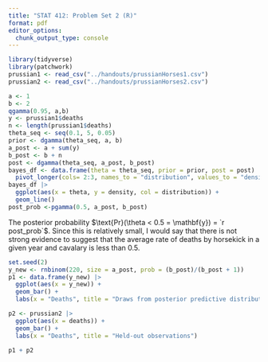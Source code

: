 ```yaml
---
title: "STAT 412: Problem Set 2 (R)"
format: pdf
editor_options: 
  chunk_output_type: console
---
```


```r
library(tidyverse)
library(patchwork)
prussian1 <- read_csv("../handouts/prussianHorses1.csv")
prussian2 <- read_csv("../handouts/prussianHorses2.csv")
```

```r
a <- 1
b <- 2
qgamma(0.95, a,b)
y <- prussian1$deaths
n <- length(prussian1$deaths)
theta_seq <- seq(0.1, 5, 0.05)
prior <- dgamma(theta_seq, a, b)
a_post <- a + sum(y)
b_post <- b + n
post <- dgamma(theta_seq, a_post, b_post)
bayes_df <- data.frame(theta = theta_seq, prior = prior, post = post) |>
  pivot_longer(cols= 2:3, names_to = "distribution", values_to = "density")
bayes_df |>
  ggplot(aes(x = theta, y = density, col = distribution)) + 
  geom_line()
post_prob <-pgamma(0.5, a_post, b_post)
```

The posterior probability $\text{Pr}(\theta  < 0.5 = \mathbf{y}) = `r post_prob`$. Since this is relatively small, I would say that there is not strong evidence to suggest that the average rate of deaths by horsekick in a given year and cavalary is less than 0.5.

```r
set.seed(2)
y_new <- rnbinom(220, size = a_post, prob = (b_post)/(b_post + 1))
p1 <- data.frame(y_new) |>
  ggplot(aes(x = y_new)) + 
  geom_bar() +
  labs(x = "Deaths", title = "Draws from posterior predictive distribution")

p2 <- prussian2 |>
  ggplot(aes(x = deaths)) +
  geom_bar() +
  labs(x = "Deaths", title = "Held-out observations")

p1 + p2

```
